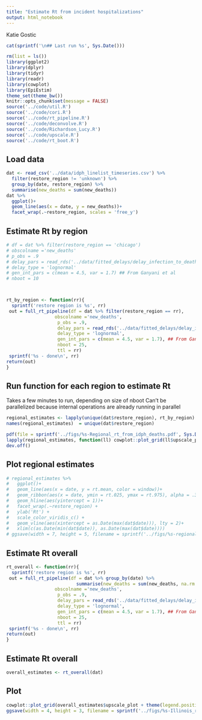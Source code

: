 ```yaml
---
title: "Estimate Rt from incident hospitalizations"
output: html_notebook
---
```


Katie Gostic
```r
cat(sprintf('\n## Last run %s', Sys.Date()))
```


```r
rm(list = ls())
library(ggplot2)
library(dplyr)
library(tidyr)
library(readr)
library(cowplot)
library(EpiEstim)
theme_set(theme_bw())
knitr::opts_chunk$set(message = FALSE)
source('../code/util.R')
source('../code/cori.R')
source('../code/rt_pipeline.R')
source('../code/deconvolve.R')
source('../code/Richardson_Lucy.R')
source('../code/upscale.R')
source('../code/rt_boot.R')
```


## Load data
```r
dat <- read_csv('../data/idph_linelist_timeseries.csv') %>%
  filter(restore_region != 'unknown') %>%
  group_by(date, restore_region) %>%
  summarise(new_deaths = sum(new_deaths))
dat %>%
  ggplot()+
  geom_line(aes(x = date, y = new_deaths))+
  facet_wrap(.~restore_region, scales = 'free_y')
```

## Estimate Rt by region
```r
# df = dat %>% filter(restore_region == 'chicago')
# obscolname ='new_deaths'
# p_obs = .9
# delay_pars = read_rds('../data/fitted_delays/delay_infection_to_death_posterior.rds') %>% bind_cols %>% select(1:2)
# delay_type = 'lognormal'
# gen_int_pars = c(mean = 4.5, var = 1.7) ## From Ganyani et al
# nboot = 10



rt_by_region <- function(rr){
  sprintf('restore region is %s', rr)
 out = full_rt_pipeline(df = dat %>% filter(restore_region == rr), 
                  obscolname ='new_deaths',
                   p_obs = .9,
                   delay_pars = read_rds('../data/fitted_delays/delay_infection_to_death_posterior.rds') %>% bind_cols %>% select(1:2),
                   delay_type = 'lognormal',
                   gen_int_pars = c(mean = 4.5, var = 1.7), ## From Ganyani et al
                   nboot = 25, 
                   ttl = rr)
 sprintf('%s - done\n', rr)
return(out)
}
```

## Run function for each region to estimate Rt
Takes a few minutes to run, depending on size of nboot
Can't be parallelized because internal operations are already running in parallel
```r
regional_estimates <- lapply(unique(dat$restore_region), rt_by_region) 
names(regional_estimates)  = unique(dat$restore_region)
```

```r
pdf(file = sprintf('../figs/%s-Regional_rt_from_idph_deaths.pdf', Sys.Date()))
lapply(regional_estimates, function(ll) cowplot::plot_grid(ll$upscale_plot + theme(legend.position = c(.8, .8)), ll$rt_plot, ncol = 1)) 
dev.off()
```

## Plot regional estimates
```r
# regional_estimates %>%
#   ggplot()+
#   geom_line(aes(x = date, y = rt.mean, color = window))+
#   geom_ribbon(aes(x = date, ymin = rt.025, ymax = rt.975), alpha = .3)+
#   geom_hline(aes(yintercept = 1))+
#   facet_wrap(.~restore_region) +
#   ylab('Rt') +
#   scale_color_viridis_c() +
#   geom_vline(aes(xintercept = as.Date(max(dat$date))), lty = 2)+
#   xlim(c(as.Date(min(dat$date)), as.Date(max(dat$date))))
# ggsave(width = 7, height = 5, filename = sprintf('../figs/%s-regional_rt_from_idph_deaths.png', Sys.Date()), dpi = 300)
```

## Estimate Rt overall
```r
rt_overall <- function(rr){
  sprintf('restore region is %s', rr)
 out = full_rt_pipeline(df = dat %>% group_by(date) %>% 
                          summarise(new_deaths = sum(new_deaths, na.rm = T)), 
                  obscolname ='new_deaths',
                   p_obs = .9,
                   delay_pars = read_rds('../data/fitted_delays/delay_infection_to_death_posterior.rds') %>% bind_cols %>% select(1:2),
                   delay_type = 'lognormal',
                   gen_int_pars = c(mean = 4.5, var = 1.7), ## From Ganyani et al
                   nboot = 25, 
                   ttl = rr)
 sprintf('%s - done\n', rr)
return(out)
}
```

## Estimate Rt overall
```r
overall_estimates <- rt_overall(dat)
```

## Plot
```r
cowplot::plot_grid(overall_estimates$upscale_plot + theme(legend.position = c(.8, .8)), overall_estimates$rt_plot, ncol = 1)
ggsave(width = 4, height = 3, filename = sprintf('../figs/%s-Illinois_rt_from_idph_deaths.png', Sys.Date()), dpi = 300)
```
